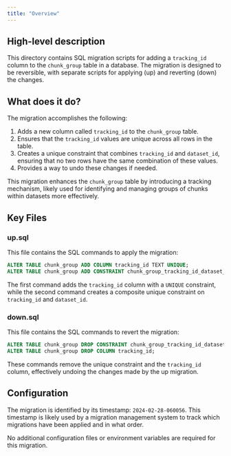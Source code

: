 ```yaml
---
title: "Overview"
---
```


## High-level description
This directory contains SQL migration scripts for adding a `tracking_id` column to the `chunk_group` table in a database. The migration is designed to be reversible, with separate scripts for applying (up) and reverting (down) the changes.

## What does it do?
The migration accomplishes the following:

1. Adds a new column called `tracking_id` to the `chunk_group` table.
2. Ensures that the `tracking_id` values are unique across all rows in the table.
3. Creates a unique constraint that combines `tracking_id` and `dataset_id`, ensuring that no two rows have the same combination of these values.
4. Provides a way to undo these changes if needed.

This migration enhances the `chunk_group` table by introducing a tracking mechanism, likely used for identifying and managing groups of chunks within datasets more effectively.

## Key Files

### up.sql
This file contains the SQL commands to apply the migration:

```sql
ALTER TABLE chunk_group ADD COLUMN tracking_id TEXT UNIQUE;
ALTER TABLE chunk_group ADD CONSTRAINT chunk_group_tracking_id_dataset_id_key UNIQUE (tracking_id, dataset_id);
```

The first command adds the `tracking_id` column with a `UNIQUE` constraint, while the second command creates a composite unique constraint on `tracking_id` and `dataset_id`.

### down.sql
This file contains the SQL commands to revert the migration:

```sql
ALTER TABLE chunk_group DROP CONSTRAINT chunk_group_tracking_id_dataset_id_key;
ALTER TABLE chunk_group DROP COLUMN tracking_id;
```

These commands remove the unique constraint and the `tracking_id` column, effectively undoing the changes made by the up migration.

## Configuration
The migration is identified by its timestamp: `2024-02-28-060056`. This timestamp is likely used by a migration management system to track which migrations have been applied and in what order.

No additional configuration files or environment variables are required for this migration.